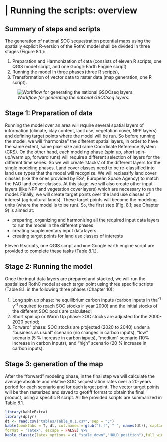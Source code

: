 # | Running the scripts: overview  

## Summary of steps and scripts
The generation of national SOC sequestration potential maps using the spatially explicit R-version of the RothC model shall be divided in three stages (Figure 8.1.): 

1.    Preparation and Harmonization of data (consists of eleven R scripts, one QGIS model script, and one Google Earth Engine script)
2.    Running the model in three phases (three R scripts), 
3.    Transformation of vector data to raster data (map generation, one R script).

![*Workflow for generating the national GSOCseq layers.*](images/Figure_8.1.png)

## Stage 1: Preparation of data
Running the model over an area will require several spatial layers of information (climate, clay content, land use, vegetation cover, NPP layers) and defining target points where the model will be run. So before running the model, we will "harmonize" the different spatial layers, in order to have the same extent, same pixel size and same Coordinate Reference System (CRS). On the other hand, each modeling phase (spin up, short spin-up/warm up, forward runs) will require a different selection of layers for the different time series. So we will create 'stacks' of the different layers for the single modeling phases.
Land cover classes need to be re-classified into land use types that the model will recognize. We will reclassify land cover classes (like the ones provided by ESA; European Space Agency) to match the FAO land cover classes. 
At this stage, we will also create other input layers (like NPP and vegetation cover layers) which are necessary to run the model. 
Finally, we will create target points over the land use classes of interest (agricultural lands). These target points will become the modeling units (where the model is to be run). So, the first step (Fig. 8.1; see Chapter 9) is aimed at:

*   preparing, organizing and harmonizing all the required input data layers to run the model in the different phases
*   creating supplementary input data layers
*   creating target points for land use classes of interests

Eleven R scripts, one QGIS script and one Google earth engine script are provided to complete these tasks (Table 8.1.).

## Stage 2: Running the model
Once the input data layers are prepared and stacked, we will run the spatialized RothC model at each target point using three specific scripts (Table 8.1. in the following three phases (Chapter 10):

1.  Long spin up phase: he equilibrium carbon inputs (carbon inputs in tha^-1^ y^-1^ required to reach SOC stocks in year 2000) and the initial stocks of the different SOC pools are calculated; 
2.  Short spin up or Warm Up phase: SOC stocks are adjusted for the 2000-2020 period; 
3.  Forward" phase: SOC stocks are projected (2020 to 2040) under a "business as usual" scenario (no changes in carbon inputs), "low" scenario (5 $\%$ increase in carbon inputs), "medium" scenario (10$\%$ increase in carbon inputs), and "high" scenario (20 $\%$ increase in carbon inputs). 

## Stage 3: generation of the map
After the "forward" modeling phase, in the final step we will calculate the average absolute and relative SOC sequestration rates over a 20-years period for each scenario and for each target point. The vector target points will be then rasterized and saved to geotiff format to obtain the final product, using a specific R script. All the provided scripts are summarized in Table 8.1.


\blandscape
```{r,echo=FALSE}
library(kableExtra)
library(dplyr)
dt <- read.csv("tables/Table_8.1.csv", sep = ";")
kable(booktabs = T, dt, col.names = gsub("[.]", " ", names(dt)), caption = 'Summary of the scripts for the complete modelling process.',
format = 'latex', escape = FALSE) %>%
kable_classic(latex_options = c( "scale_down","HOLD_position"),full_width = F)
```
\elandscape

